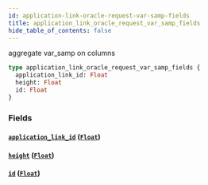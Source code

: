 ```yaml
---
id: application-link-oracle-request-var-samp-fields
title: application_link_oracle_request_var_samp_fields
hide_table_of_contents: false
---
```


aggregate var_samp on columns

```graphql
type application_link_oracle_request_var_samp_fields {
  application_link_id: Float
  height: Float
  id: Float
}
```

### Fields

#### [`application_link_id`](#) ([`Float`](../scalars/float))

#### [`height`](#) ([`Float`](../scalars/float))

#### [`id`](#) ([`Float`](../scalars/float))
